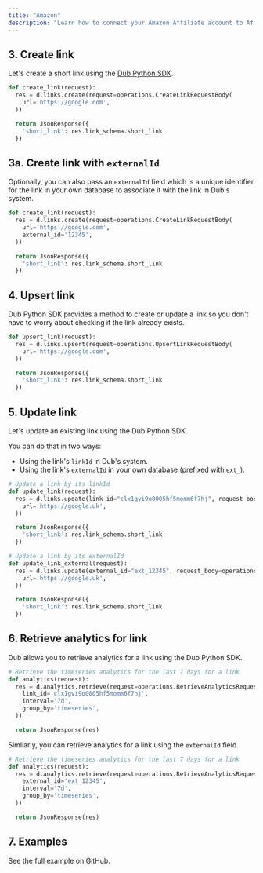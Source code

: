 ```yaml
---
title: "Amazon"
description: "Learn how to connect your Amazon Affiliate account to AffEasy"
---
```



<Prerequisites />

## 3. Create link

Let's create a short link using the [Dub Python SDK](https://d.to/python).

```python views.py
def create_link(request):
  res = d.links.create(request=operations.CreateLinkRequestBody(
    url='https://google.com',
  ))

  return JsonResponse({
    'short_link': res.link_schema.short_link
  })
```

<Accordion title="Full list of available attributes for the Link model">
  <LinkArguments />
</Accordion>

## 3a. Create link with `externalId`

Optionally, you can also pass an `externalId` field which is a unique identifier for the link in your own database to associate it with the link in Dub's system.

```python views.py
def create_link(request):
  res = d.links.create(request=operations.CreateLinkRequestBody(
    url='https://google.com',
    external_id='12345',
  ))

  return JsonResponse({
    'short_link': res.link_schema.short_link
  })
```

## 4. Upsert link

Dub Python SDK provides a method to create or update a link so you don't have to worry about checking if the link already exists.

```python views.py
def upsert_link(request):
  res = d.links.upsert(request=operations.UpsertLinkRequestBody(
    url='https://google.com',
  ))

  return JsonResponse({
    'short_link': res.link_schema.short_link
  })
```

## 5. Update link

Let's update an existing link using the Dub Python SDK.

You can do that in two ways:

- Using the link's `linkId` in Dub's system.
- Using the link's `externalId` in your own database (prefixed with `ext_`).

```python views.py
# Update a link by its linkId
def update_link(request):
  res = d.links.update(link_id="clx1gvi9o0005hf5momm6f7hj", request_body=operations.UpdateLinkRequestBody(
    url='https://google.uk',
  ))

  return JsonResponse({
    'short_link': res.link_schema.short_link
  })

# Update a link by its externalId
def update_link_external(request):
  res = d.links.update(external_id="ext_12345", request_body=operations.UpdateLinkRequestBody(
    url='https://google.uk',
  ))

  return JsonResponse({
    'short_link': res.link_schema.short_link
  })
```

## 6. Retrieve analytics for link

Dub allows you to retrieve analytics for a link using the Dub Python SDK.

```python views.py
# Retrieve the timeseries analytics for the last 7 days for a link
def analytics(request):
  res = d.analytics.retrieve(request=operations.RetrieveAnalyticsRequest(
    link_id='clx1gvi9o0005hf5momm6f7hj',
    interval='7d',
    group_by='timeseries',
  ))

  return JsonResponse(res)
```

Simliarly, you can retrieve analytics for a link using the `externalId` field.

```python views.py
# Retrieve the timeseries analytics for the last 7 days for a link
def analytics(request):
  res = d.analytics.retrieve(request=operations.RetrieveAnalyticsRequest(
    external_id='ext_12345',
    interval='7d',
    group_by='timeseries',
  ))

  return JsonResponse(res)
```

## 7. Examples

<CardGroup cols={2}>
  <Card
    title="Python Example"
    icon="arrow-up-right-from-square"
    href="https://github.com/dubinc/examples/tree/main/python/django"
  >
    See the full example on GitHub.
  </Card>
</CardGroup>
